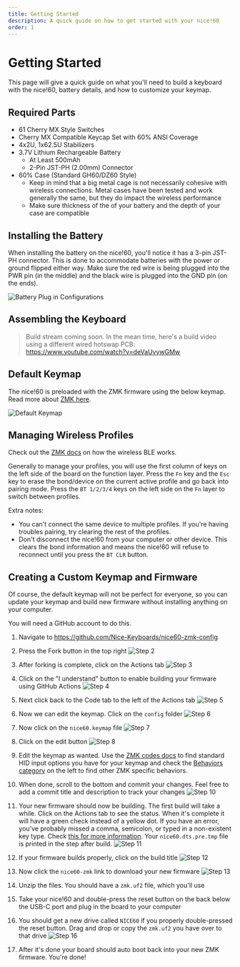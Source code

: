 ```yaml
---
title: Getting Started
description: A quick guide on how to get started with your nice!60
order: 1
---
```


# Getting Started

This page will give a quick guide on what you'll need to build a keyboard with the nice!60, battery details, 
and how to customize your keymap.

## Required Parts

 - 61 Cherry MX Style Switches
 - Cherry MX Compatible Keycap Set with 60% ANSI Coverage
 - 4x2U, 1x62.5U Stabilizers
 - 3.7V Lithium Rechargeable Battery
   - At Least 500mAh
   - 2-Pin JST-PH (2.00mm) Connector
 - 60% Case (Standard GH60/DZ60 Style)
   - Keep in mind that a big metal cage is not necessarily cohesive with wireless connections. Metal cases have been tested and work generally the same, but they do impact the wireless performance
   - Make sure thickness of the of your battery and the depth of your case are compatible

## Installing the Battery

When installing the battery on the nice!60, you'll notice it has a 3-pin JST-PH connector. 
This is done to accommodate batteries with the power or ground flipped either way. 
Make sure the red wire is being plugged into the PWR pin (in the middle) and the black wire is plugged into the GND pin (on the ends).

![Battery Plug in Configurations](../_images/nice60_battery_install.png)

## Assembling the Keyboard

> Build stream coming soon. In the mean time, here's a build video using a different wired hotswap PCB: https://www.youtube.com/watch?v=deVaUvywGMw

## Default Keymap

The nice!60 is preloaded with the ZMK firmware using the below keymap. Read more about [ZMK here](https://zmkfirmware.dev).

![Default Keymap](../_images/nice60_keymap.png)

## Managing Wireless Profiles

Check out the [ZMK docs](https://zmkfirmware.dev/docs/behaviors/bluetooth) on how the wireless BLE works.

Generally to manage your profiles, you will use the first column of keys on the left side of the board on the function layer. 
Press the `Fn` key and the `Esc` key to erase the bond/device on the current active profile and go back into pairing mode. 
Press the `BT 1/2/3/4` keys on the left side on the `Fn` layer to switch between profiles. 

Extra notes:
 - You can't connect the same device to multiple profiles. If you're having troubles pairing, try clearing the rest of the profiles.
 - Don't disconnect the nice!60 from your computer or other device. This clears the bond information and means the nice!60 will refuse to reconnect until you press the `BT CLR` button.

## Creating a Custom Keymap and Firmware

Of course, the default keymap will not be perfect for everyone, so you can update your keymap and build new firmware without installing anything on your computer.

You will need a GitHub account to do this.

 1. Navigate to https://github.com/Nice-Keyboards/nice60-zmk-config
 2. Press the Fork button in the top right
![Step 2](../_images/nice60-custom-firmware-step2.png)
 3. After forking is complete, click on the Actions tab
![Step 3](../_images/nice60-custom-firmware-step3.png)
 4. Click on the "I understand" button to enable building your firmware using GitHub Actions
![Step 4](../_images/nice60-custom-firmware-step4.png)
 5. Next click back to the Code tab to the left of the Actions tab
![Step 5](../_images/nice60-custom-firmware-step5.png)
 6. Now we can edit the keymap. Click on the `config` folder
![Step 6](../_images/nice60-custom-firmware-step6.png)
 7. Now click on the `nice60.keymap` file
![Step 7](../_images/nice60-custom-firmware-step7.png)
 8. Click on the edit button 
![Step 8](../_images/nice60-custom-firmware-step8.png)
 9. Edit the keymap as wanted. Use the [ZMK codes docs](https://zmkfirmware.dev/docs/codes/) to find standard HID input options you have for your keymap and check the [Behaviors category](https://zmkfirmware.dev/docs) on the left to find other ZMK specific behaviors.

 10. When done, scroll to the bottom and commit your changes. Feel free to add a commit title and description to track your changes
![Step 10](../_images/nice60-custom-firmware-step10.png)
 11. Your new firmware should now be building. The first build will take a while. Click on the Actions tab to see the status. When it's complete it will have a green check instead of a yellow dot. If you have an error, you've probably missed a comma, semicolon, or typed in a non-existent key type. Check [this for more information](https://zmkfirmware.dev/docs/troubleshooting#dtlibdterror). Your `nice60.dts.pre.tmp` file is printed in the step after build.
![Step 11](../_images/nice60-custom-firmware-step3.png)
 12. If your firmware builds properly, click on the build title
![Step 12](../_images/nice60-custom-firmware-step12.png)
 13. Now click the `nice60-zmk` link to download your new firmware
![Step 13](../_images/nice60-custom-firmware-step13.png)
 14. Unzip the files. You should have a `zmk.uf2` file, which you'll use

 15. Take your nice!60 and double-press the reset button on the back below the USB-C port and plug in the board to your computer

 16. You should get a new drive called `NICE60` if you properly double-pressed the reset button. Drag and drop or copy the `zmk.uf2` you have over to that drive
![Step 16](../_images/nice60-custom-firmware-step16.png)
 17. After it's done your board should auto boot back into your new ZMK firmware. You're done!
